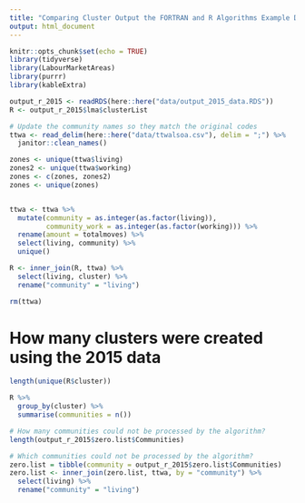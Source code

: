 ```yaml
---
title: "Comparing Cluster Output the FORTRAN and R Algorithms Example Data"
output: html_document
---
```


```r
knitr::opts_chunk$set(echo = TRUE)
library(tidyverse)
library(LabourMarketAreas)
library(purrr)
library(kableExtra)
```


```r
output_r_2015 <- readRDS(here::here("data/output_2015_data.RDS"))
R <- output_r_2015$lma$clusterList

# Update the community names so they match the original codes
ttwa <- read_delim(here::here("data/ttwalsoa.csv"), delim = ";") %>%
  janitor::clean_names()

zones <- unique(ttwa$living)
zones2 <- unique(ttwa$working)
zones <- c(zones, zones2)
zones <- unique(zones)


ttwa <- ttwa %>%
  mutate(community = as.integer(as.factor(living)),
         community_work = as.integer(as.factor(working))) %>%
  rename(amount = totalmoves) %>%
  select(living, community) %>%
  unique()

R <- inner_join(R, ttwa) %>%
  select(living, cluster) %>%
  rename("community" = "living")

rm(ttwa)
```


# How many clusters were created using the 2015 data
```r
length(unique(R$cluster))

R %>% 
  group_by(cluster) %>%
  summarise(communities = n())
```

```r
# How many communities could not be processed by the algorithm?
length(output_r_2015$zero.list$Communities)

# Which communities could not be processed by the algorithm?
zero.list = tibble(community = output_r_2015$zero.list$Communities)
zero.list <- inner_join(zero.list, ttwa, by = "community") %>%
  select(living) %>%
  rename("community" = "living")

```
